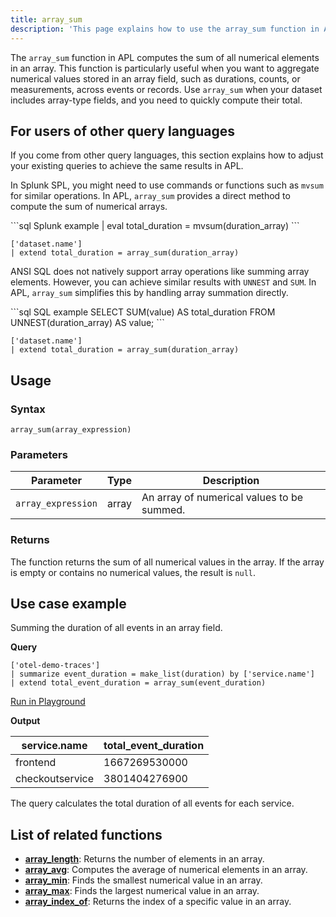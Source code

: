 ```yaml
---
title: array_sum
description: 'This page explains how to use the array_sum function in APL.'
---
```


The `array_sum` function in APL computes the sum of all numerical elements in an array. This function is particularly useful when you want to aggregate numerical values stored in an array field, such as durations, counts, or measurements, across events or records. Use `array_sum` when your dataset includes array-type fields, and you need to quickly compute their total.

## For users of other query languages

If you come from other query languages, this section explains how to adjust your existing queries to achieve the same results in APL.

<AccordionGroup>
<Accordion title="Splunk SPL users">

In Splunk SPL, you might need to use commands or functions such as `mvsum` for similar operations. In APL, `array_sum` provides a direct method to compute the sum of numerical arrays.

<CodeGroup>
```sql Splunk example
| eval total_duration = mvsum(duration_array)
```

```kusto APL equivalent
['dataset.name']
| extend total_duration = array_sum(duration_array)
```
</CodeGroup>

</Accordion>
<Accordion title="ANSI SQL users">

ANSI SQL does not natively support array operations like summing array elements. However, you can achieve similar results with `UNNEST` and `SUM`. In APL, `array_sum` simplifies this by handling array summation directly.

<CodeGroup>
```sql SQL example
SELECT SUM(value) AS total_duration
FROM UNNEST(duration_array) AS value;
```

```kusto APL equivalent
['dataset.name']
| extend total_duration = array_sum(duration_array)
```
</CodeGroup>

</Accordion>
</AccordionGroup>

## Usage

### Syntax

```kusto
array_sum(array_expression)
```

### Parameters

| Parameter           | Type     | Description                                     |
|---------------------|----------|-------------------------------------------------|
| `array_expression`  | array    | An array of numerical values to be summed.     |

### Returns

The function returns the sum of all numerical values in the array. If the array is empty or contains no numerical values, the result is `null`.

## Use case example

Summing the duration of all events in an array field.

**Query**

```kusto
['otel-demo-traces']
| summarize event_duration = make_list(duration) by ['service.name']
| extend total_event_duration = array_sum(event_duration)
```

[Run in Playground](https://play.axiom.co/axiom-play-qf1k/explorer?initForm=%7B%22apl%22%3A%22%5B'otel-demo-traces'%5D%20%7C%20summarize%20event_duration%20%3D%20make_list(duration)%20by%20%5B'service.name'%5D%20%7C%20extend%20total_event_duration%20%3D%20array_sum(event_duration)%22%7D)

**Output**

| service.name          | total_event_duration |
|-----------------------|-----------------------|
| frontend              | 1667269530000                 |
| checkoutservice       | 3801404276900                 |

The query calculates the total duration of all events for each service.

## List of related functions

- [**array_length**](/apl/array-functions/array_length-function): Returns the number of elements in an array.
- [**array_avg**](/apl/array-functions/array_avg-function): Computes the average of numerical elements in an array.
- [**array_min**](/apl/array-functions/array_min-function): Finds the smallest numerical value in an array.
- [**array_max**](/apl/array-functions/array_max-function): Finds the largest numerical value in an array.
- [**array_index_of**](/apl/array-functions/array_index_of-function): Returns the index of a specific value in an array.